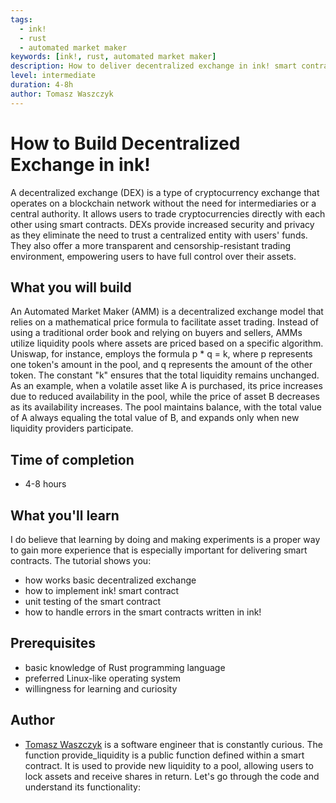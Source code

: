 ```yaml
---
tags:
  - ink!
  - rust
  - automated market maker
keywords: [ink!, rust, automated market maker]
description: How to deliver decentralized exchange in ink! smart contract language
level: intermediate
duration: 4-8h
author: Tomasz Waszczyk
---
```


# How to Build Decentralized Exchange in ink!

A decentralized exchange (DEX) is a type of cryptocurrency exchange that operates on a blockchain network without the need for intermediaries or a central authority.
It allows users to trade cryptocurrencies directly with each other using smart contracts. DEXs provide increased security and privacy as they eliminate the need to trust a centralized entity with users' funds.
They also offer a more transparent and censorship-resistant trading environment, empowering users to have full control over their assets.

## What you will build

An Automated Market Maker (AMM) is a decentralized exchange model that relies on a mathematical price formula to facilitate asset trading.
Instead of using a traditional order book and relying on buyers and sellers, AMMs utilize liquidity pools where assets are priced based on a specific algorithm.
Uniswap, for instance, employs the formula p * q = k, where p represents one token's amount in the pool, and q represents the amount of the other token.
The constant "k" ensures that the total liquidity remains unchanged. As an example, when a volatile asset like A is purchased, its price increases due to reduced availability in the pool, while the price of asset B decreases as its availability increases.
The pool maintains balance, with the total value of A always equaling the total value of B, and expands only when new liquidity providers participate.

## Time of completion

- 4-8 hours

## What you'll learn

I do believe that learning by doing and making experiments is a proper way to gain more experience that is especially important for delivering smart contracts. The tutorial shows you:

- how works basic decentralized exchange
- how to implement ink! smart contract
- unit testing of the smart contract
- how to handle errors in the smart contracts written in ink!

## Prerequisites

- basic knowledge of Rust programming language
- preferred Linux-like operating system
- willingness for learning and curiosity

## Author

- [Tomasz Waszczyk](https://github.com/tomaszWaszczyk/) is a software engineer that is constantly curious.
The function provide_liquidity is a public function defined within a smart contract. It is used to provide new liquidity to a pool, allowing users to lock assets and receive shares in return. Let's go through the code and understand its functionality:
